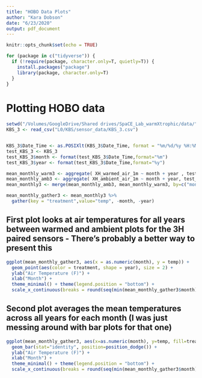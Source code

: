 ```yaml
---
title: "HOBO Data Plots"
author: "Kara Dobson"
date: "6/23/2020"
output: pdf_document
---
```


```r
knitr::opts_chunk$set(echo = TRUE)

for (package in c("tidyverse")) {
  if (!require(package, character.only=T, quietly=T)) {
    install.packages("package")
    library(package, character.only=T)
  }
}
```

# Plotting HOBO data

```r
setwd("/Volumes/GoogleDrive/Shared drives/SpaCE_Lab_warmXtrophic/data/")
KBS_3 <- read_csv("L0/KBS/sensor_data/KBS_3.csv")


KBS_3$Date_Time <- as.POSIXlt(KBS_3$Date_Time, format = "%m/%d/%y %H:%M")
test_KBS_3 <- KBS_3
test_KBS_3$month <- format(test_KBS_3$Date_Time,format="%m")
test_KBS_3$year <- format(test_KBS_3$Date_Time,format="%y")

mean_monthly_warm3 <- aggregate( XH_warmed_air_1m ~ month + year , test_KBS_3 , mean )
mean_monthly_amb3 <- aggregate( XH_ambient_air_1m ~ month + year, test_KBS_3, mean)
mean_monthly3 <- merge(mean_monthly_amb3, mean_monthly_warm3, by=c("month", "year"))

mean_monthly_gather3 <- mean_monthly3 %>%
  gather(key = "treatment",value="temp", -month, -year)
```

## First plot looks at air temperatures for all years between warmed and ambient plots for the 3H paired sensors - There's probably a better way to present this
```r
ggplot(mean_monthly_gather3, aes(x = as.numeric(month), y = temp)) +
  geom_point(aes(color = treatment, shape = year), size = 2) +
  ylab("Air Temperature (F)") +
  xlab("Month") +
  theme_minimal() + theme(legend.position = "bottom") +
  scale_x_continuous(breaks = round(seq(min(mean_monthly_gather3$month), max(mean_monthly_gather3$month), by = 1),1))
```

## Second plot averages the mean temperatures across all years for each month (I was just messing around with bar plots for that one)
```r
ggplot(mean_monthly_gather3, aes(x=as.numeric(month), y=temp, fill=treatment)) +
  geom_bar(stat="identity", position=position_dodge()) +
  ylab("Air Temperature (F)") +
  xlab("Month") +
  theme_minimal() + theme(legend.position = "bottom") +
  scale_x_continuous(breaks = round(seq(min(mean_monthly_gather3$month), max(mean_monthly_gather3$month), by = 1),1))
```
